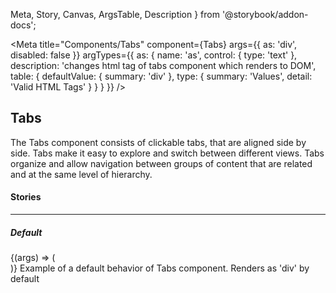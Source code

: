   Meta,
  Story,
  Canvas,
  ArgsTable,
  Description
} from '@storybook/addon-docs';

<Meta
  title="Components/Tabs"
  component={Tabs}
  args={{
    as: 'div',
    disabled: false
  }}
  argTypes={{
    as: {
      name: 'as',
      control: { type: 'text' },
      description: 'changes html tag of tabs component which renders to DOM',
      table: {
        defaultValue: { summary: 'div' },
        type: { summary: 'Values', detail: 'Valid HTML Tags' }
      }
    }
  }}
/>

## Tabs

<p
  style={{
    color: 'white',
    padding: '10px',
    fontWeight: 'bold',
    borderRadius: '4px',
    backgroundColor: '#1B5193'
  }}
>
  The Tabs component consists of clickable tabs, that are aligned side by side.
  Tabs make it easy to explore and switch between different views. Tabs organize
  and allow navigation between groups of content that are related and at the
  same level of hierarchy.
</p>

#### Stories

<hr />

##### Default

<Canvas>
  <Story name="Default" inline={false}>
    {(args) => (
      <div>
        <Tabs></Tabs>
      </div>
    )}
  </Story>
</Canvas>

<Description story="Default">
  Example of a default behavior of Tabs component. Renders as 'div' by default
</Description>

<ArgsTable story="Default" />
